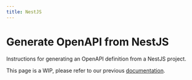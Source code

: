 ```yaml
---
title: NestJS
---
```


# Generate OpenAPI from NestJS

Instructions for generating an OpenAPI definition from a NestJS project.

<Warning>This page is a WIP, please refer to our previous [documentation](https://buildwithfern.com/learn/api-definition/openapi/overview).</Warning> 